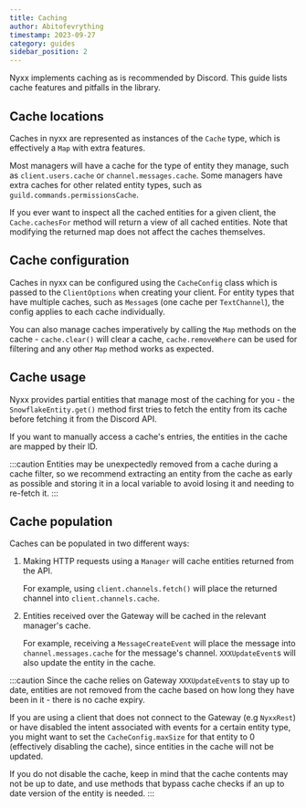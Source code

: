 ```yaml
---
title: Caching
author: Abitofevrything
timestamp: 2023-09-27
category: guides
sidebar_position: 2
---
```


Nyxx implements caching as is recommended by Discord. This guide lists cache features and pitfalls
in the library.

## Cache locations

Caches in nyxx are represented as instances of the `Cache` type, which is effectively a `Map` with
extra features.

Most managers will have a cache for the type of entity they manage, such as `client.users.cache` or
`channel.messages.cache`. Some managers have extra caches for other related entity types, such as
`guild.commands.permissionsCache`.

If you ever want to inspect all the cached entities for a given client, the `Cache.cachesFor` method
will return a view of all cached entities. Note that modifying the returned map does not affect the
caches themselves.

## Cache configuration

Caches in nyxx can be configured using the `CacheConfig` class which is passed to the
`ClientOptions` when creating your client. For entity types that have multiple caches, such as
`Message`s (one cache per `TextChannel`), the config applies to each cache individually.

You can also manage caches imperatively by calling the `Map` methods on the cache - `cache.clear()`
will clear a cache, `cache.removeWhere` can be used for filtering and any other `Map` method works
as expected.

## Cache usage

Nyxx provides partial entities that manage most of the caching for you - the `SnowflakeEntity.get()`
method first tries to fetch the entity from its cache before fetching it from the Discord API.

If you want to manually access a cache's entries, the entities in the cache are mapped by their ID.

:::caution
Entities may be unexpectedly removed from a cache during a cache filter, so we recommend extracting
an entity from the cache as early as possible and storing it in a local variable to avoid losing it
and needing to re-fetch it.
:::

## Cache population

Caches can be populated in two different ways:

1. Making HTTP requests using a `Manager` will cache entities returned from the API.

   For example, using `client.channels.fetch()` will place the returned channel into
   `client.channels.cache`.

2. Entities received over the Gateway will be cached in the relevant manager's cache.

   For example, receiving a `MessageCreateEvent` will place the message into
   `channel.messages.cache` for the message's channel. `XXXUpdateEvent`s will also update the entity
   in the cache.

:::caution
Since the cache relies on Gateway `XXXUpdateEvent`s to stay up to date, entities are not removed
from the cache based on how long they have been in it - there is no cache expiry.

If you are using a client that does not connect to the Gateway (e.g `NyxxRest`) or have disabled the
intent associated with events for a certain entity type, you might want to set the
`CacheConfig.maxSize` for that entity to 0 (effectively disabling the cache), since entities in the
cache will not be updated.

If you do not disable the cache, keep in mind that the cache contents may not be up to date, and use
methods that bypass cache checks if an up to date version of the entity is needed.
:::
